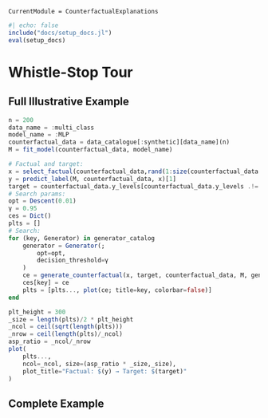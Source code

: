 ```@meta
CurrentModule = CounterfactualExplanations 
```

```julia
#| echo: false
include("docs/setup_docs.jl")
eval(setup_docs)
```

# Whistle-Stop Tour

## Full Illustrative Example

```julia
n = 200
data_name = :multi_class
model_name = :MLP
counterfactual_data = data_catalogue[:synthetic][data_name](n)
M = fit_model(counterfactual_data, model_name)
```

```julia
# Factual and target:
x = select_factual(counterfactual_data,rand(1:size(counterfactual_data.X,2)))
y = predict_label(M, counterfactual_data, x)[1]
target = counterfactual_data.y_levels[counterfactual_data.y_levels .!= y][1]
# Search params:
opt = Descent(0.01)
γ = 0.95
ces = Dict()
plts = []
# Search:
for (key, Generator) in generator_catalog
    generator = Generator(; 
        opt=opt, 
        decision_threshold=γ
    )
    ce = generate_counterfactual(x, target, counterfactual_data, M, generator)
    ces[key] = ce
    plts = [plts..., plot(ce; title=key, colorbar=false)]
end
```

```julia
plt_height = 300
_size = length(plts)/2 * plt_height
_ncol = ceil(sqrt(length(plts)))
_nrow = ceil(length(plts)/_ncol)
asp_ratio = _ncol/_nrow
plot(
    plts..., 
    ncol=_ncol, size=(asp_ratio * _size,_size),
    plot_title="Factual: $(y) → Target: $(target)"
)
```

## Complete Example







